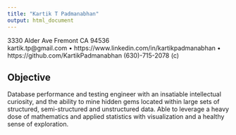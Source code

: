 ```yaml
---
title: "Kartik T Padmanabhan"
output: html_document
---
```

3330 Alder Ave Fremont CA 94536  
kartik.tp@gmail.com • https://www.linkedin.com/in/kartikpadmanabhan  • https://github.com/KartikPadmanabhan
(630)-715-2078 (c) 


## Objective

Database performance and testing engineer with an insatiable intellectual curiosity, and the ability to mine hidden gems located within large sets of structured, semi-structured and unstructured data. Able to leverage a heavy dose of mathematics and applied statistics with visualization and a healthy sense of exploration.




